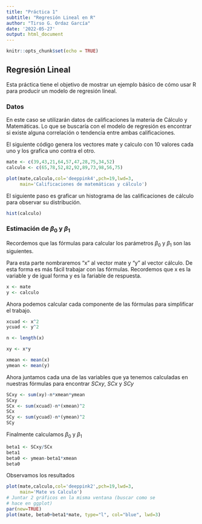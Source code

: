 ```yaml
---
title: "Práctica 1"
subtitle: "Regresión Lineal en R"
author: "Tirso G. Ordaz García"
date: '2022-05-27'
output: html_document
---
```


```r
knitr::opts_chunk$set(echo = TRUE)
```

## Regresión Lineal

Esta práctica tiene el objetivo de mostrar un ejemplo básico de cómo usar R para producir un modelo de regresión lineal.

### Datos

En este caso se utilizarán datos de calificaciones la materia de Cálculo y Matemáticas. Lo que se buscaría con el modelo de regresión es encontrar si existe alguna correlación o tendencia entre ambas calificaciones.

El siguiente código genera los vectores mate y calculo con 10 valores cada uno y los grafica uno contra el otro.


```r
mate <- c(39,43,21,64,57,47,28,75,34,52)
calculo <- c(65,78,52,82,92,89,73,98,56,75)

plot(mate,calculo,col='deeppink4',pch=19,lwd=3,
     main='Calificaciones de matemáticas y cálculo')
```

El siguiente paso es graficar un histograma de las calificaciones de cálculo para observar su distribución.

```r
hist(calculo)
```


### Estimación de $\beta_0$ y $\beta_1$

Recordemos que las fórmulas para calcular los parámetros $\beta_0$ y $\beta_1$ son las siguientes.

Para esta parte nombraremos "x" al vector mate y "y" al vector cálculo. De esta forma es más fácil trabajar con las fórmulas. Recordemos que x es la variable y de igual forma y es la fariable de respuesta.

```r
x <- mate
y <- calculo
```

Ahora podemos calcular cada componente de las fórmulas para simplificar el trabajo.

```r
xcuad <- x^2
ycuad <- y^2

n <- length(x)

xy <- x*y

xmean <- mean(x)
ymean <- mean(y)
```

Ahora juntamos cada una de las variables que ya tenemos calculadas en nuestras fórmulas para encontrar $SCxy$, $SCx$ y $SCy$

```r
SCxy <- sum(xy)-n*xmean*ymean
SCxy
SCx <- sum(xcuad)-n*(xmean)^2
SCx
SCy <- sum(ycuad)-n*(ymean)^2
SCy
```

Finalmente calculamos $\beta_0$ y $\beta_1$

```r
beta1 <- SCxy/SCx
beta1
beta0 <- ymean-beta1*xmean
beta0
```

Observamos los resultados

```r
plot(mate,calculo,col='deeppink2',pch=19,lwd=3,
     main='Mate vs Calculo')
# Juntar 2 gráficos en la misma ventana (buscar como se
# hace en ggplot)
par(new=TRUE)
plot(mate, beta0+beta1*mate, type="l", col="blue", lwd=3)
```

